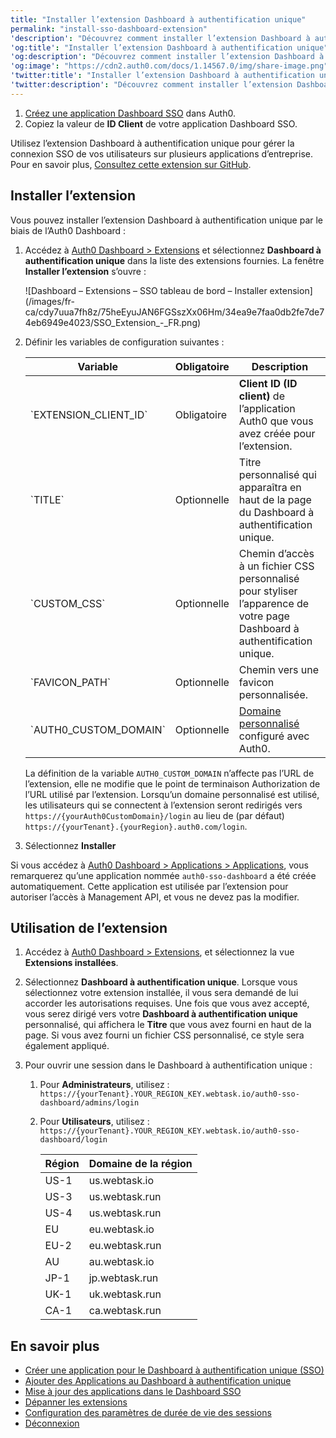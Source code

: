 ```yaml
---
title: "Installer l’extension Dashboard à authentification unique"
permalink: "install-sso-dashboard-extension"
'description': "Découvrez comment installer l’extension Dashboard à authentification unique d’Auth0 (SSO) pour activer la connexion SSO pour vos applications."
'og:title': "Installer l’extension Dashboard à authentification unique"
'og:description': "Découvrez comment installer l’extension Dashboard à authentification unique d’Auth0 (SSO) pour activer la connexion SSO pour vos applications."
'og:image': "https://cdn2.auth0.com/docs/1.14567.0/img/share-image.png"
'twitter:title': "Installer l’extension Dashboard à authentification unique"
'twitter:description': "Découvrez comment installer l’extension Dashboard à authentification unique d’Auth0 (SSO) pour activer la connexion SSO pour vos applications."
---
```


<Card title="Avant de commencer">

1. [Créez une application Dashboard SSO](https://auth0.com/docs/customize/extensions/single-sign-on-dashboard-extension/create-sso-dashboard-application) dans Auth0.
2. Copiez la valeur de **ID Client** de votre application Dashboard SSO.

</Card>

Utilisez l’extension Dashboard à authentification unique pour gérer la connexion <Tooltip href="/docs/fr-ca/glossary?term=single-sign-on" tip="Authentification unique (SSO)
Service qui, après qu’un utilisateur se soit connecté à une application, le connecte automatiquement à d’autres applications." cta="Voir le glossaire">SSO</Tooltip> de vos utilisateurs sur plusieurs applications d’entreprise. Pour en savoir plus, [Consultez cette extension sur GitHub](https://github.com/auth0-extensions/auth0-sso-dashboard-extension).

## Installer l’extension

Vous pouvez installer l’extension Dashboard à authentification unique par le biais de l’<Tooltip href="/docs/fr-ca/glossary?term=auth0-dashboard" tip="Auth0 Dashboard
Principal produit d’Auth0 pour configurer vos services." cta="Voir le glossaire">Auth0 Dashboard</Tooltip> :

1. Accédez à [Auth0 Dashboard > Extensions](https://manage.auth0.com/#/extensions) et sélectionnez **Dashboard à authentification unique** dans la liste des extensions fournies. La fenêtre **Installer l’extension** s’ouvre :

   <Frame>![Dashboard – Extensions – SSO tableau de bord – Installer extension](/images/fr-ca/cdy7uua7fh8z/75heEyuJAN6FGSszXx06Hm/34ea9e7faa0db2fe7de74eb6949e4023/SSO_Extension_-_FR.png)</Frame>

2. Définir les variables de configuration suivantes :

   <table class="table"><thead>
   <tr>
   <th><strong>Variable</strong></th>
   <th><strong>Obligatoire</strong></th>
   <th><strong>Description</strong></th>
   </tr>
   </thead>
   <tbody>
   <tr>
   <td>`EXTENSION_CLIENT_ID`</td>
   <td>Obligatoire</td>
   <td><strong>Client ID (ID client)</strong> de l’application Auth0 que vous avez créée pour l’extension.</td>
   </tr>
   <tr>
   <td>`TITLE`</td>
   <td>Optionnelle</td>
   <td>Titre personnalisé qui apparaîtra en haut de la page du Dashboard à authentification unique.</td>
   </tr>
   <tr>
   <td>`CUSTOM_CSS`</td>
   <td>Optionnelle</td>
   <td>Chemin d’accès à un fichier CSS personnalisé pour styliser l’apparence de votre page Dashboard à authentification unique.</td>
   </tr>
   <tr>
   <td>`FAVICON_PATH`</td>
   <td>Optionnelle</td>
   <td>Chemin vers une favicon personnalisée.</td>
   </tr>
   <tr>
   <td>`AUTH0_CUSTOM_DOMAIN`</td>
   <td>Optionnelle</td>
   <td><a href="https://auth0.com/docs/customize/custom-domains">Domaine personnalisé</a> configuré avec Auth0.</td>
   </tr>
   </tbody>
   </table>

   <Callout icon="file-lines" color="#0EA5E9" iconType="regular">

   La définition de la variable `AUTH0_CUSTOM_DOMAIN` n’affecte pas l’URL de l’extension, elle ne modifie que le point de terminaison Authorization de l’URL utilisé par l’extension. Lorsqu’un domaine personnalisé est utilisé, les utilisateurs qui se connectent à l’extension seront redirigés vers `https://{yourAuth0CustomDomain}/login` au lieu de (par défaut) `https://{yourTenant}.{yourRegion}.auth0.com/login`.

   </Callout>

3. Sélectionnez **Installer**

Si vous accédez à [Auth0 Dashboard > Applications > Applications](https://manage.auth0.com/#/applications), vous remarquerez qu’une application nommée `auth0-sso-dashboard` a été créée automatiquement. Cette application est utilisée par l’extension pour autoriser l’accès à <Tooltip href="/docs/fr-ca/glossary?term=management-api" tip="Management API
Un produit permettant aux clients d’effectuer des tâches administratives." cta="Voir le glossaire">Management API</Tooltip>, et vous ne devez pas la modifier.

## Utilisation de l’extension

1. Accédez à [Auth0 Dashboard > Extensions](https://manage.auth0.com/#/extensions), et sélectionnez la vue **Extensions installées**.
2. Sélectionnez **Dashboard à authentification unique**. Lorsque vous sélectionnez votre extension installée, il vous sera demandé de lui accorder les autorisations requises. Une fois que vous avez accepté, vous serez dirigé vers votre **Dashboard à authentification unique** personnalisé, qui affichera le **Titre** que vous avez fourni en haut de la page. Si vous avez fourni un fichier CSS personnalisé, ce style sera également appliqué.
3. Pour ouvrir une session dans le Dashboard à authentification unique :

   1. Pour **Administrateurs**, utilisez :
      `https://{yourTenant}.YOUR_REGION_KEY.webtask.io/auth0-sso-dashboard/admins/login`
   2. Pour **Utilisateurs**, utilisez :
      `https://{yourTenant}.YOUR_REGION_KEY.webtask.io/auth0-sso-dashboard/login`

      <table class="table"><thead>
      <tr>
      <th><strong>Région</strong></th>
      <th><strong>Domaine de la région</strong></th>
      </tr>
      </thead>
      <tbody>
      <tr>
      <td>US-1</td>
      <td>us.webtask.io</td>
      </tr>
      <tr>
      <td>US-3</td>
      <td>us.webtask.run</td>
      </tr>
      <tr>
      <td>US-4</td>
      <td>us.webtask.run</td>
      </tr>
      <tr>
      <td>EU</td>
      <td>eu.webtask.io</td>
      </tr>
      <tr>
      <td>EU-2</td>
      <td>eu.webtask.run</td>
      </tr>
      <tr>
      <td>AU</td>
      <td>au.webtask.io</td>
      </tr>
      <tr>
      <td>JP-1</td>
      <td>jp.webtask.run</td>
      </tr>
      <tr>
      <td>UK-1</td>
      <td>uk.webtask.run</td>
      </tr>
      <tr>
      <td>CA-1</td>
      <td>ca.webtask.run</td>
      </tr>
      </tbody>
      </table>

## En savoir plus

* [Créer une application pour le Dashboard à authentification unique (SSO)](/docs/fr-ca/customize/extensions/single-sign-on-dashboard-extension/create-sso-dashboard-application)
* [Ajouter des Applications au Dashboard à authentification unique](/docs/fr-ca/customize/extensions/single-sign-on-dashboard-extension/add-applications-to-the-sso-dashboard)
* [Mise à jour des applications dans le Dashboard SSO](/docs/fr-ca/customize/extensions/single-sign-on-dashboard-extension/update-applications-on-the-sso-dashboard)
* [Dépanner les extensions](/docs/fr-ca/troubleshoot/integration-extensibility-issues/troubleshoot-extensions)
* [Configuration des paramètres de durée de vie des sessions](/docs/fr-ca/manage-users/sessions/configure-session-lifetime-settings)
* [Déconnexion](/docs/fr-ca/authenticate/login/logout)